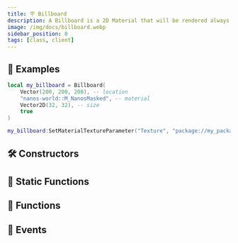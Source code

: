 ```yaml
---
title: 🪧 Billboard
description: A Billboard is a 2D Material that will be rendered always facing the camera.
image: /img/docs/billboard.webp
sidebar_position: 0
tags: [class, client]
---
```


<HeaderDeclaration type="Class" name="Billboard" image="/img/docs/billboard.webp" />


## 🎒 Examples

```lua title=Client/Index.lua
local my_billboard = Billboard(
    Vector(200, 200, 200), -- location
    "nanos-world::M_NanosMasked", -- material
    Vector2D(32, 32), -- size
    true
)

my_billboard:SetMaterialTextureParameter("Texture", "package://my_package/Client/image.jpg")
```


## 🛠 Constructors

<ConstructorDeclaration type="Class" name="Billboard" />


## 🗿 Static Functions

<StaticFunctionsDeclaration type="Class" name="Billboard" />


## 🦠 Functions

<FunctionsDeclaration type="Class" name="Billboard" />


## 🚀 Events

<EventsDeclaration type="Class" name="Billboard" />
